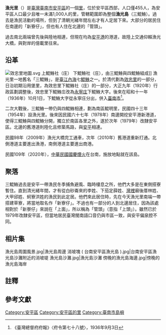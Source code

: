 {{NoteTA
|1=zh:庄;zh-hant:庄}}
{{Infobox islands
| name             = 漁光島
| native name      = 
| native name link = 
| native_name_lang = 
| image name       = 
| image size       = 
| image caption    = 
| image alt        = 
| locator map      =  
| map              = Taiwan Tainan#Taiwan
| map_alt          = 
| map_width        = 
| map_caption      = 漁光島的位置
| map_relief       = 
| map_mark         = 
| map_mark_width   = 7
| label            = 
| label_position   = 
| coordinates      = {{coord|22.981099|120.155472|type:isle|display=inline,title}}
| location         = [[東亞|東亞]]
| archipelago      = 
| waterbody        = [[臺灣海峽|臺灣海峽]]
| total islands    = 
| major islands    = 
| area km2         = 
| length km        = 
| width km         = 
| coastline km     = 
| elevation m      = 
| highest mount    = 
| country          = {{ROC-TW}}
| country admin divisions title 1    = [[直轄市_(中華民國)|直轄市]]
| country admin divisions 1          = [[臺南市|臺南市]]
| country admin divisions title 2    = [[區_(中華民國)|區]]
| country admin divisions 2          = [[安平區|安平區]]
| country admin divisions title 3    = [[村里|里]]
| country admin divisions 3          = [[漁光里_(臺南市)|漁光里]]
| country largest city               = 
| country capital and largest city   = 
| demonym          = 
| population       = 
| population as of = 
| population footnotes = 
| density km2      = 
| ethnic groups    = 
}}

'''漁光里'''（{{lang-nan-tw|Hî-kng-lí}}）是[[臺灣|臺灣]][[臺南市|臺南市]][[安平區|安平區]]的一個[[村里|里]]，位於安平區西部，人口僅455人，為安平區人口最少且唯一未滿1,000人的里，管轄範圍即為整個'''漁光島'''（三鯤鯓）{{r|市}}。過去是漁民活動的場所，但到了清朝光緒年間左右才有人定居下來{{r|市}}。大部分的居民住在南邊的「新寮仔」，但也有人住在北邊的「管頭」{{r|市}}。

過去南北兩端曾先後與陸地相連，但現在均為[[安平港|安平港]]的港道，故陸上交通仰賴漁光大橋，與對岸的億載里往來。

== 沿革 ==
[[File:效忠里地圖.svg|thumb]] {{colorbox|#aa4400|border=none}}上鯤鯓社（庄） {{colorbox|#006956|border=none}}下鯤鯓社（庄），由三鯤鯓與四鯤鯓組成]]
漁光里一地舊名「三鯤鯓」，是[[臺江內海|臺江內海]]七[[鯤鯓|鯤鯓]]之一{{r|市}}。於清代劃為[[效忠里|效忠里]]的一部分，日治初期沿用堡里，為效忠里下鯤鯓社（庄）的一部分，大正九年（1920年）行政區劃調整後，效忠里下鯤鯓庄改為[[永寧庄|永寧庄]]下鯤鯓大字{{r|市}}。後來在昭和十一年（1936年）10月1日，下鯤鯓大字從永寧庄分出，併入[[臺南市_(州轄市)|臺南市]]<ref>《臺灣總督府府報》〈府令第七十八號〉，1936年9月3日</ref>。

二次大戰後，三鯤鯓一帶仍與四鯤鯓相連，劃為南區鯤明里，民國四十三年（1954年）設漁光里{{r|市}}。後來因民國六十七年（1978年）南邊開挖安平港新港道，使得三鯤鯓與四鯤鯓分開，獨立於南區各里之外，遂於次年（1979年）改隸安平區{{r|市}}。北邊的舊港道則陸化且修築馬路，與[[安平_(臺南市地名)|安平]]相連。

民國98年（2009年）漁光大橋完工通車，次年（2010年）舊港道重新打通{{r|臺17甲}}。北側港道主要進出漁港，南側港道主要進出商港{{r|臺17甲}}。

民國109年（2020年），[[中華民國國慶煙火|中華民國國慶煙火]]在台南，施放地點就在該島。

== 聚落 ==
三鯤鯓過去是安平一帶漁民冬季捕魚避風、臨時棲息之所，他們大多是在東側搭寮暫住{{r|市}}。直到清光緒年間，才有從白砂崙來的李姓、下茄定薛姓、[[灣裡_(臺南市)|灣裡]]廟後厝林姓、大甲邱姓、蚵寮洪姓的漁民到此定居{{r|市}}。他們來此居住時，先在今天漁光里南端一帶搭建草寮，將當地取名作「新寮仔」{{NoteTag|所謂的「新」，乃相對於原鄉的「舊」居而來{{r|市}}。}}{{r|市}}。不過也有一部分的人到北邊居住，因為該處相對於「新寮仔」來說在「上面」，所以稱為「管頭」（意指「上頭」）{{r|市}}。雖然已於1979年改隸安平區，但當地居民臺灣閩南語口音仍與市區一致，與安平偏泉腔不同。

== 相片集 ==
<gallery>
漁光島周圍風景.jpg|漁光島周邊
消坡塊 ( 台南安平區漁光島 ).jpg|台南安平區漁光島沙灘附近的消坡堤
漁光島沙灘.jpg|漁光島沙灘
傍晚的漁光島海邊.jpg|傍晚的漁光島海岸
</gallery>

== 註釋 ==
{{NoteFoot}}

== 參考文獻 ==
{{reflist|refs=
<ref name="市">{{cite book|author= |title=《臺灣地名辭書卷廿一：臺南市》 |publisher=國史館臺灣文獻館 |location= |isbn= 957-02-3370-2  |date=1999-02 |pages=頁41－46}}</ref>
<ref name="臺17甲">{{cite book|author=陳秀琍、黃建龍、陳信安、謝佳芸、紀幸芯 |title=《府城百年濱海道：從青草崙到南萣橋》|publisher=臺南市政府文化局 |date=2014-12 |isbn=978-986-04-3029-5 |page=頁268、269}}</ref>
}}

{{臺南市安平區}}
{{中華民國島嶼}}
{{Pacific Islands}}

[[Category:安平區|Category:安平區]]
[[Category:安平區的里|Category:安平區的里]]
[[Category:臺南市島嶼|Category:臺南市島嶼]]